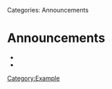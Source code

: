 Categories: Announcements

= Announcements =

* <!-- Add announcement entries here (YYYY-MM-DD) -->
* 

[[Category:Example]]
